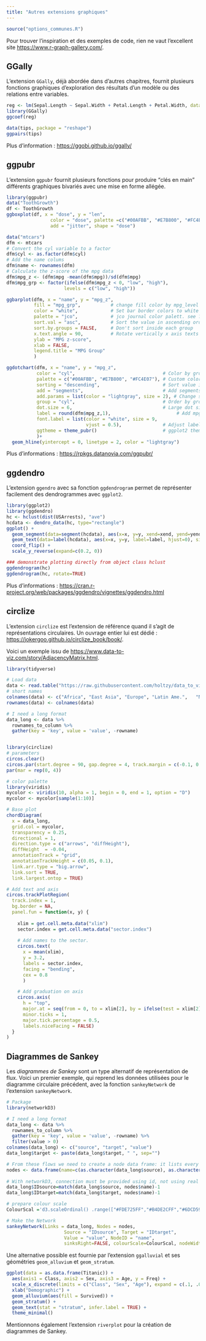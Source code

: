 ```yaml
---
title: "Autres extensions graphiques"
---
```


```r
source("options_communes.R")
```

Pour trouver l'inspiration et des exemples de code, rien ne vaut l'excellent site <https://www.r-graph-gallery.com/>.

## GGally

L'extension `GGally`{.pkg}, déjà abordée dans d'autres chapitres, fournit plusieurs fonctions graphiques d'exploration des résultats d'un modèle ou des relations entre variables. 

```r
reg <- lm(Sepal.Length ~ Sepal.Width + Petal.Length + Petal.Width, data = iris)
library(GGally)
ggcoef(reg)
```

```r
data(tips, package = "reshape")
ggpairs(tips)
```


Plus d'information : <https://ggobi.github.io/ggally/>

## ggpubr

L'extension `ggpubr`{.pkg} fournit plusieurs fonctions pour produire <q>clés en main</q> différents graphiques bivariés avec une mise en forme allégée.

```r
library(ggpubr)
data("ToothGrowth")
df <- ToothGrowth
ggboxplot(df, x = "dose", y = "len",
                color = "dose", palette =c("#00AFBB", "#E7B800", "#FC4E07"),
                add = "jitter", shape = "dose")
```

```r
data("mtcars")
dfm <- mtcars
# Convert the cyl variable to a factor
dfm$cyl <- as.factor(dfm$cyl)
# Add the name colums
dfm$name <- rownames(dfm)
# Calculate the z-score of the mpg data
dfm$mpg_z <- (dfm$mpg -mean(dfm$mpg))/sd(dfm$mpg)
dfm$mpg_grp <- factor(ifelse(dfm$mpg_z < 0, "low", "high"), 
                     levels = c("low", "high"))

ggbarplot(dfm, x = "name", y = "mpg_z",
          fill = "mpg_grp",           # change fill color by mpg_level
          color = "white",            # Set bar border colors to white
          palette = "jco",            # jco journal color palett. see ?ggpar
          sort.val = "asc",           # Sort the value in ascending order
          sort.by.groups = FALSE,     # Don't sort inside each group
          x.text.angle = 90,          # Rotate vertically x axis texts
          ylab = "MPG z-score",
          xlab = FALSE,
          legend.title = "MPG Group"
          )
```

```r
ggdotchart(dfm, x = "name", y = "mpg_z",
           color = "cyl",                                # Color by groups
           palette = c("#00AFBB", "#E7B800", "#FC4E07"), # Custom color palette
           sorting = "descending",                       # Sort value in descending order
           add = "segments",                             # Add segments from y = 0 to dots
           add.params = list(color = "lightgray", size = 2), # Change segment color and size
           group = "cyl",                                # Order by groups
           dot.size = 6,                                 # Large dot size
           label = round(dfm$mpg_z,1),                        # Add mpg values as dot labels
           font.label = list(color = "white", size = 9, 
                             vjust = 0.5),               # Adjust label parameters
           ggtheme = theme_pubr()                        # ggplot2 theme
           )+
  geom_hline(yintercept = 0, linetype = 2, color = "lightgray")
```


Plus d'informations : <https://rpkgs.datanovia.com/ggpubr/>


## ggdendro

L'extension `ggendro`{.pkg} avec sa fonction `ggdendrogram`{data-pkg="ggdendro"} permet de représenter facilement des dendrogrammes avec `ggplot2`{.pkg}.

```r
library(ggplot2)
library(ggdendro)
hc <- hclust(dist(USArrests), "ave")
hcdata <- dendro_data(hc, type="rectangle")
ggplot() + 
  geom_segment(data=segment(hcdata), aes(x=x, y=y, xend=xend, yend=yend)) +
  geom_text(data=label(hcdata), aes(x=x, y=y, label=label, hjust=0), size=3) +
  coord_flip() + 
  scale_y_reverse(expand=c(0.2, 0))

### demonstrate plotting directly from object class hclust
ggdendrogram(hc)
ggdendrogram(hc, rotate=TRUE)

```

Plus d'informations : <https://cran.r-project.org/web/packages/ggdendro/vignettes/ggdendro.html>

## circlize

L'extension `circlize`{.pkg} est l'extension de référence quand il s'agit de représentations circulaires. Un ouvrage entier lui est dédié : <https://jokergoo.github.io/circlize_book/book/>.

Voici un exemple issu de <https://www.data-to-viz.com/story/AdjacencyMatrix.html>.

```r
library(tidyverse)

# Load data
data <- read.table("https://raw.githubusercontent.com/holtzy/data_to_viz/master/Example_dataset/13_AdjacencyDirectedWeighted.csv", header=TRUE)
# short names
colnames(data) <- c("Africa", "East Asia", "Europe", "Latin Ame.",   "North Ame.",   "Oceania", "South Asia", "South East Asia", "Soviet Union", "West.Asia")
rownames(data) <- colnames(data)

# I need a long format
data_long <- data %>%
  rownames_to_column %>%
  gather(key = 'key', value = 'value', -rowname)


library(circlize)
# parameters
circos.clear()
circos.par(start.degree = 90, gap.degree = 4, track.margin = c(-0.1, 0.1), points.overflow.warning = FALSE)
par(mar = rep(0, 4))

# color palette
library(viridis)
mycolor <- viridis(10, alpha = 1, begin = 0, end = 1, option = "D")
mycolor <- mycolor[sample(1:10)]

# Base plot
chordDiagram(
  x = data_long, 
  grid.col = mycolor,
  transparency = 0.25,
  directional = 1,
  direction.type = c("arrows", "diffHeight"), 
  diffHeight  = -0.04,
  annotationTrack = "grid", 
  annotationTrackHeight = c(0.05, 0.1),
  link.arr.type = "big.arrow", 
  link.sort = TRUE, 
  link.largest.ontop = TRUE)

# Add text and axis
circos.trackPlotRegion(
  track.index = 1, 
  bg.border = NA, 
  panel.fun = function(x, y) {
    
    xlim = get.cell.meta.data("xlim")
    sector.index = get.cell.meta.data("sector.index")
    
    # Add names to the sector. 
    circos.text(
      x = mean(xlim), 
      y = 3.2, 
      labels = sector.index, 
      facing = "bending", 
      cex = 0.8
      )

    # Add graduation on axis
    circos.axis(
      h = "top", 
      major.at = seq(from = 0, to = xlim[2], by = ifelse(test = xlim[2]>10, yes = 2, no = 1)), 
      minor.ticks = 1, 
      major.tick.percentage = 0.5,
      labels.niceFacing = FALSE)
  }
)
```

## Diagrammes de Sankey

Les <dfn data-index="diagramme de Sankey">diagrammes de Sankey</dfn><dfn data-index="Sankey, diagramme"></dfn> sont un type alternatif de représentation de flux. Voici un premier exemple, qui reprend les données utilisées pour le diagramme circulaire précédent, avec la fonction `sankeyNetwork`{data-pkg="networkD3"} de l'extension `sankeyNetwork`{.pkg}.

```r
# Package
library(networkD3)

# I need a long format
data_long <- data %>%
  rownames_to_column %>%
  gather(key = 'key', value = 'value', -rowname) %>%
  filter(value > 0)
colnames(data_long) <- c("source", "target", "value")
data_long$target <- paste(data_long$target, " ", sep="")

# From these flows we need to create a node data frame: it lists every entities involved in the flow
nodes <- data.frame(name=c(as.character(data_long$source), as.character(data_long$target)) %>% unique())
 
# With networkD3, connection must be provided using id, not using real name like in the links dataframe.. So we need to reformat it.
data_long$IDsource=match(data_long$source, nodes$name)-1 
data_long$IDtarget=match(data_long$target, nodes$name)-1

# prepare colour scale
ColourScal ='d3.scaleOrdinal() .range(["#FDE725FF","#B4DE2CFF","#6DCD59FF","#35B779FF","#1F9E89FF","#26828EFF","#31688EFF","#3E4A89FF","#482878FF","#440154FF"])'

# Make the Network
sankeyNetwork(Links = data_long, Nodes = nodes,
                     Source = "IDsource", Target = "IDtarget",
                     Value = "value", NodeID = "name", 
                     sinksRight=FALSE, colourScale=ColourScal, nodeWidth=40, fontSize=13, nodePadding=20)
```

Une alternative possible est fournie par l'extension `ggalluvial`{.pkg} et ses géométries `geom_alluvium`{data-pkg="ggalluvial"} et `geom_stratum`{data-pkg="ggalluvial"}.

```r
ggplot(data = as.data.frame(Titanic)) +
  aes(axis1 = Class, axis2 = Sex, axis3 = Age, y = Freq) +
  scale_x_discrete(limits = c("Class", "Sex", "Age"), expand = c(.1, .05)) +
  xlab("Demographic") +
  geom_alluvium(aes(fill = Survived)) +
  geom_stratum() + 
  geom_text(stat = "stratum", infer.label = TRUE) +
  theme_minimal()
```


Mentionnons également l'extension `riverplot`{.pkg} pour la création de diagrammes de Sankey.
